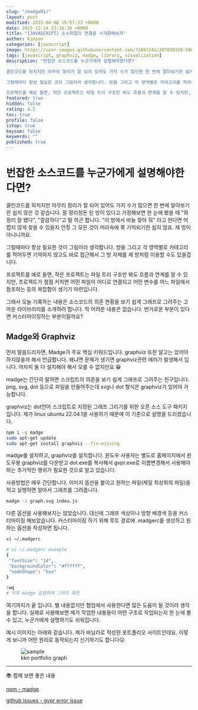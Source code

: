 ```yaml
---
slug: "/madge01/"
layout: post
modified: 2023-04-08 16:57:33 +0000
date: 2022-12-14 23:16:36 +0000
title: "[JAVASCRIPT] 소스파일의 연결을 시각화해보자"
author: Kimson
categories: [javascript]
image: https://user-images.githubusercontent.com/71887242/207630310-50034a10-aeed-414b-a440-80b34b0832be.png
tags: [javascript, graphviz, madge, library, visualization]
description: "번잡한 소스코드를 누군가에게 설명해야한다면?

클린코드를 외치지만 아무리 정리가 잘 되어 있어도 가지 수가 많으면 한 번에 알아보기란 쉽지 않은 것 같습니다. 잘 정리정돈 된 방이 있다고 가정해보면 한 눈에 봤을 때 \"와 정리 잘 됐다\", \"깔끔하다\"고 말 하곤 합니다. \"이 방에서 바늘 찾아 줘\" 라고 한다면 어렵지 않게 찾을 수 있을지 언정 그 모든 것이 머리속에 쭉 기억되기란 쉽지 않죠. 제 방이 아니니까요.

그럴때마다 항상 필요한 것이 그림이라 생각합니다. 방을 그리고 각 영역별로 카테고리를 적어두면 기억하지 않고도 바로 접근해서 그 방 자체를 제 방처럼 이용할 수도 있을겁니다.

프로젝트를 예로 들면, 작은 프로젝트는 파일 트리 구조만 봐도 흐름과 연계를 알 수 있지만, 프로젝트가 점점 커지면 어떤 파일이 어디로 연결되고 어떤 변수를 어느 파일에서 참조하는 등의 복잡함이 생기기 마련입니다."
featured: true
hidden: false
rating: 4.5
toc: true
profile: false
istop: true
keysum: false
keywords: ""
published: true
---
```


# 번잡한 소스코드를 누군가에게 설명해야한다면?

클린코드를 외치지만 아무리 정리가 잘 되어 있어도 가지 수가 많으면 한 번에 알아보기란 쉽지 않은 것 같습니다. 잘 정리정돈 된 방이 있다고 가정해보면 한 눈에 봤을 때 "와 정리 잘 됐다", "깔끔하다"고 말 하곤 합니다. "이 방에서 바늘 찾아 줘" 라고 한다면 어렵지 않게 찾을 수 있을지 언정 그 모든 것이 머리속에 쭉 기억되기란 쉽지 않죠. 제 방이 아니니까요.

그럴때마다 항상 필요한 것이 그림이라 생각합니다. 방을 그리고 각 영역별로 카테고리를 적어두면 기억하지 않고도 바로 접근해서 그 방 자체를 제 방처럼 이용할 수도 있을겁니다.

프로젝트를 예로 들면, 작은 프로젝트는 파일 트리 구조만 봐도 흐름과 연계를 알 수 있지만, 프로젝트가 점점 커지면 어떤 파일이 어디로 연결되고 어떤 변수를 어느 파일에서 참조하는 등의 복잡함이 생기기 마련입니다.

그래서 오늘 기록하는 내용은 소스코드의 의존 현황을 보기 쉽게 그래프로 그려주는 고마운 라이브러리를 소개하려 합니다. 막 어려운 내용은 없습니다. 번거로운 부분이 있다면 커스터마이징하는 부분이랄까요?

## Madge와 Graphviz

먼저 말씀드리자면, Madge가 주요 핵심 키워드입니다. graphviz 또한 알고는 있어야 하지않을까 해서 언급합니다. 왜냐면 문제가 생기면 graphviz관련 에러가 발생해서 입니다. 어차피 둘 다 설치해야 해서 모를 수 없지만요 😁

madge는 간단히 말하면 스크립트의 의존을 보기 쉽게 그래프로 그려주는 친구입니다. png, svg, dot 등으로 파일을 만들어주는데 svg나 dot 형식은 graphviz가 있어야 가능합니다.

graphviz는 dot언어 스크립트로 지정된 그래프 그리기를 위한 오픈 소스 도구 패키지입니다. 제가 linux ubuntu 22.04.1을 사용하기 때문에 이 기준으로 설명을 드리겠습니다.

```bash
npm i -g madge
sudo apt-get update
sudo apt-get install graphviz --fix-missing
```

madge를 설치하고, graphviz를 설치합니다. 윈도우 사용자는 별도로 홈페이지에서 윈도우용 graphviz를 다운받고 dot.exe를 복사해서 gvpr.exe로 이름변경해서 사용해야하는 추가적인 행위가 필요한 것으로 알고 있습니다.

사용방법은 매우 간단합니다. 이미지 옵션을 붙이고 원하는 파일(제일 최상위의 파일)을 적고 실행하면 알아서 그래프를 그려줍니다.

```bash
madge -i graph.svg index.js
```

다른 옵션을 사용해보지는 않았습니다. 대신에 그래프 색상이나 방향 배경색 등을 커스터마이징 해보았습니다. 커스터마이징 하기 위해 루트 경로에 .madgerc를 생성하고 원하는 옵션을 작성하면 됩니다.

```bash
vi ~/.madgerc

# vi ~/.madgerc example
{
 "fontSize": "14",
 "backgroundColor": "#ffffff",
 "nodeShape": "box"
}

:wq
# 이후 madge 실행하여 그래프 확인
```

여기까지가 끝 입니다. 별 내용없지만 협업에서 사용한다면 많은 도움이 될 것이라 생각을 합니다. 실제로 사용해보면 제가 작업한 내용들이 어떤 구조로 작업되는지 한 눈에 볼 수 있고, 누군가에게 설명하기도 쉬워집니다.

예시 이미지는 아래와 같습니다. 제가 바닐라로 작성한 포트폴리오 사이트인데요. 이렇게 보니까 어떤 원리로 동작되는지 신기하기도 합니다😮

<figure className="text-center">
<span className="w-inline-block">
   <img src="https://user-images.githubusercontent.com/71887242/207630310-50034a10-aeed-414b-a440-80b34b0832be.png" alt="sample" title="sample" />
   <figcaption>kkn portfolio graph</figcaption>
</span>
</figure>

---

📚 함께 보면 좋은 내용

[npm - madge](https://www.npmjs.com/package/madge)

[github issues - gvpr error issue](https://github.com/pahen/madge/issues/257)
